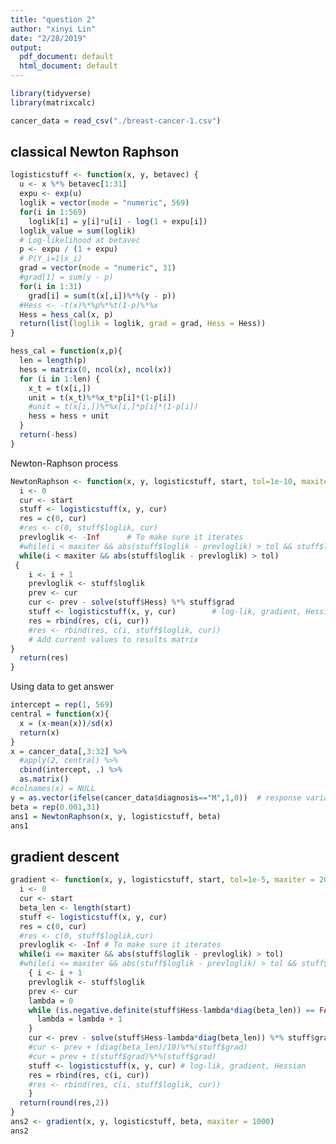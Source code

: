```yaml
---
title: "question 2"
author: "xinyi Lin"
date: "2/28/2019"
output:
  pdf_document: default
  html_document: default
---
```


```r
library(tidyverse)
library(matrixcalc)
```

```r
cancer_data = read_csv("./breast-cancer-1.csv")
```

## classical Newton Raphson

```r
logisticstuff <- function(x, y, betavec) {
  u <- x %*% betavec[1:31]
  expu <- exp(u)
  loglik = vector(mode = "numeric", 569)
  for(i in 1:569)
    loglik[i] = y[i]*u[i] - log(1 + expu[i])
  loglik_value = sum(loglik)
  # Log-likelihood at betavec
  p <- expu / (1 + expu)
  # P(Y_i=1|x_i)
  grad = vector(mode = "numeric", 31)
  #grad[1] = sum(y - p)
  for(i in 1:31)
    grad[i] = sum(t(x[,i])%*%(y - p))
  #Hess <- -t(x)%*%p%*%t(1-p)%*%x
  Hess = hess_cal(x, p)
  return(list(loglik = loglik, grad = grad, Hess = Hess))
}
```

```r
hess_cal = function(x,p){
  len = length(p)
  hess = matrix(0, ncol(x), ncol(x))
  for (i in 1:len) {
    x_t = t(x[i,])
    unit = t(x_t)%*%x_t*p[i]*(1-p[i])
    #unit = t(x[i,])%*%x[i,]*p[i]*(1-p[i])
    hess = hess + unit
  }
  return(-hess)
}
```

Newton-Raphson process

```r
NewtonRaphson <- function(x, y, logisticstuff, start, tol=1e-10, maxiter = 200) {
  i <- 0
  cur <- start
  stuff <- logisticstuff(x, y, cur)
  res = c(0, cur)
  #res <- c(0, stuff$loglik, cur)
  prevloglik <- -Inf      # To make sure it iterates
  #while(i < maxiter && abs(stuff$loglik - prevloglik) > tol && stuff$loglik > -Inf)
  while(i < maxiter && abs(stuff$loglik - prevloglik) > tol)
 {
    i <- i + 1
    prevloglik <- stuff$loglik
    prev <- cur
    cur <- prev - solve(stuff$Hess) %*% stuff$grad
    stuff <- logisticstuff(x, y, cur)        # log-lik, gradient, Hessian
    res = rbind(res, c(i, cur))
    #res <- rbind(res, c(i, stuff$loglik, cur))
    # Add current values to results matrix
}
  return(res)
}
```

Using data to get answer

```r
intercept = rep(1, 569)
central = function(x){
  x = (x-mean(x))/sd(x)
  return(x)
}
x = cancer_data[,3:32] %>% 
  #apply(2, central) %>% 
  cbind(intercept, .) %>% 
  as.matrix()
#colnames(x) = NULL
y = as.vector(ifelse(cancer_data$diagnosis=="M",1,0))  # response variables
beta = rep(0.001,31)
ans1 = NewtonRaphson(x, y, logisticstuff, beta)
ans1
```

## gradient descent

```r
gradient <- function(x, y, logisticstuff, start, tol=1e-5, maxiter = 200){ 
  i <- 0 
  cur <- start 
  beta_len <- length(start)
  stuff <- logisticstuff(x, y, cur) 
  res = c(0, cur)
  #res <- c(0, stuff$loglik,cur)
  prevloglik <- -Inf # To make sure it iterates 
  while(i <= maxiter && abs(stuff$loglik - prevloglik) > tol)
  #while(i <= maxiter && abs(stuff$loglik - prevloglik) > tol && stuff$loglik > -Inf) 
    { i <- i + 1 
    prevloglik <- stuff$loglik 
    prev <- cur 
    lambda = 0
    while (is.negative.definite(stuff$Hess-lambda*diag(beta_len)) == FALSE) {
      lambda = lambda + 1
    }
    cur <- prev - solve(stuff$Hess-lambda*diag(beta_len)) %*% stuff$grad
    #cur <- prev + (diag(beta_len)/10)%*%(stuff$grad)
    #cur = prev + t(stuff$grad)%*%(stuff$grad)
    stuff <- logisticstuff(x, y, cur) # log-lik, gradient, Hessian
    res = rbind(res, c(i, cur))
    #res <- rbind(res, c(i, stuff$loglik, cur))
    }  
  return(round(res,2))
}
ans2 <- gradient(x, y, logisticstuff, beta, maxiter = 1000)
ans2
```




